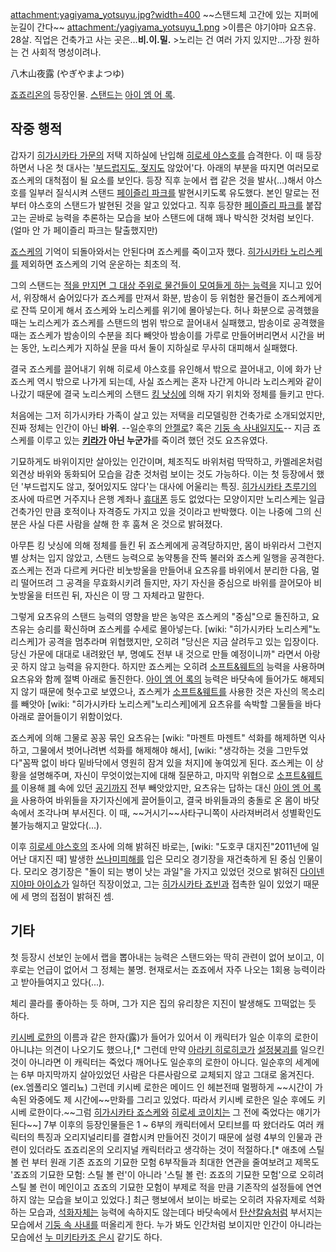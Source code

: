 attachment:yagiyama_yotsuyu.jpg?width=400
~~스탠드체 고간에 있는 지퍼에 눈길이 간다~~
attachment:/yagiyama_yotsuyu_1.png
>이름은 야기야마 요츠유. 28살. 직업은 건축가고 사는 곳은…'''비.이.밀.'''
>노리는 건 여러 가지 있지만…가장 원하는 건 사회적 명성이려나.

八木山夜露 (やぎやまよつゆ)

[[죠죠리온]]의 등장인물. [[스탠드(죠죠의 기묘한 모험)|스탠드]]는 [[아이 엠 어 록]].

== 작중 행적 ==
갑자기 [[히가시카타 가문]]의 저택 지하실에 난입해 [[히로세 야스호]]를 습격한다. 이 때 등장하면서 나온 첫 대사는 '[[소프트&웨트|부드럽지도, 젖지도]] 않았어'다. 아래의 부분을 따지면 여러모로 죠스케의 대척점이 될 요소를 보인다. 등장 직후 눈에서 랩 같은 것을 발사(…)해서 야스호를 일부러 질식시켜 스탠드 [[페이즐리 파크]]를 발현시키도록 유도했다. 본인 말로는 전부터 야스호의 스탠드가 발현된 것을 알고 있었다고. 직후 등장한 [[페이즐리 파크]]를 붙잡고는 곧바로 능력을 추론하는 모습을 보아 스탠드에 대해 꽤나 박식한 것처럼 보인다. (얼마 안 가 페이즐리 파크는 탈출했지만)

[[히가시카타 죠스케(죠죠리온)|죠스케]]의 기억이 되돌아와서는 안된다며 죠스케를 죽이고자 했다. [[히가시카타 노리스케]]를 제외하면 죠스케의 기억 운운하는 최초의 적.

그의 스탠드는 [[바스테트 여신|적을 만지면 그 대상 주위로 물건들이 모여들게 하는 능력]]을 지니고 있어서, 위장해서 숨어있다가 죠스케를 만져서 화분, 밤송이 등 위험한 물건들이 죠스케에게로 잔뜩 모이게 해서 죠스케와 노리스케를 위기에 몰아넣는다. 허나 화분으로 공격했을 때는 노리스케가 죠스케를 스탠드의 범위 밖으로 끌어내서 실패했고, 밤송이로 공격했을 때는 죠스케가 밤송이의 수분을 죄다 빼앗아 밤송이를 가루로 만들어버리면서 시간을 버는 동안, 노리스케가 지하실 문을 따서 둘이 지하실로 무사히 대피해서 실패했다.

결국 죠스케를 끌어내기 위해 히로세 야스호를 유인해서 밖으로 끌어내고, 이에 화가 난 죠스케 역시 밖으로 나가게 되는데, 사실 죠스케는 혼자 나간게 아니라 노리스케와 같이 나갔기 때문에 결국 노리스케의 스탠드 [[킹 낫싱]]에 의해 자기 위치와 정체를 들키고 만다.

처음에는 그저 히가시카타 가족이 살고 있는 저택을 리모델링한 건축가로 소개되었지만, 진짜 정체는 인간이 아닌 '''바위'''. --일순후의 [[안젤로]]? 혹은 [[기둥 속 사내]]일지도-- 지금 죠스케를 이루고 있는 '''[[키라 요시카게(죠죠리온)|키라]]가 아닌 누군가'''를 죽이려 했던 것도 요츠유였다.

기묘하게도 바위이지만 살아있는 인간이며, 체조직도 바위처럼 딱딱하고, 카멜레온처럼 외견상 바위와 동화되어 모습을 감춘 것처럼 보이는 것도 가능하다. 이는 첫 등장에서 했던 '부드럽지도 않고, 젖어있지도 않다'는 대사에 어울리는 특징. [[히가시카타 츠루기]]의 조사에 따르면 거주지나 은행 계좌나 [[휴대폰]] 등도 없었다는 모양이지만 노리스케는 일급 건축가인 만큼 호적이나 자격증도 가지고 있을 것이라고 반박했다. 이는 나중에 그의 신분은 사실 다른 사람을 살해 한 후 훔쳐 온 것으로 밝혀졌다.

아무튼 킹 낫싱에 의해 정체를 들킨 뒤 죠스케에게 공격당하지만, 몸이 바위라서 그런지 별 상처는 입지 않았고, 스탠드 능력으로 농약통을 잔뜩 불러와 죠스케 일행을 공격한다. 죠스케는 전과 다르케 커다란 비눗방울을 만들어내 요츠유를 바위에서 분리한 다음, 멀리 떨어뜨려 그 공격을 무효화시키려 들지만, 자기 자신을 중심으로 바위를 끌어모아 비눗방울을 터뜨린 뒤, 자신은 이 땅 그 자체라고 말한다.

그렇게 요츠유의 스탠드 능력의 영향을 받은 농약은 죠스케의 "중심"으로 돌진하고, 요츠유는 승리를 확신하며 죠스케를 수세로 몰아넣는다. [wiki: "히가시카타 노리스케"노리스케]가 공격을 멈추라며 위협했지만, 오히려 "당신은 지금 살려두고 있는 입장이다. 당신 가문에 대대로 내려왔던 부, 명예도 전부 내 것으로 만들 예정이니까" 라면서 아랑곳 하지 않고 능력을 유지한다. 하지만 죠스케는 오히려 [[소프트&웨트]]의 능력을 사용하며 요츠유와 함께 절벽 아래로 돌진한다. [[아이 엠 어 록]]의 능력은 바닷속에 들어가도 해제되지 않기 때문에 헛수고로 보였으나, 죠스케가 [[소프트&웨트]]를 사용한 것은 자신의 목소리를 빼앗아 [wiki: "히가시카타 노리스케"노리스케]에게 요츠유를 속박할 그물들을 바다 아래로 끌어들이기 위함이었다. 

죠스케에 의해 그물로 꽁꽁 묶인 요츠유는 [wiki: "마젠트 마젠트" 석화를 해제하면 익사하고, 그물에서 벗어나려변 석화를 해제해야 해서], [wiki: "생각하는 것을 그만두었다"꼼짝 없이 바다 밑바닥에서 영원히 잠겨 있을 처지]에 놓여있게 된다. 죠스케는 이 상황을 설명해주며, 자신이 무엇이었는지에 대해 질문하고, 마지막 위협으로 [[소프트&웨트]]를 이용해 [[폐]] 속에 있던 [[공기]]까지 전부 빼앗았지만, 요츠유는 답하는 대신 [[아이 엠 어 록]]을 사용하여 바위들을 자기자신에게 끌어들이고, 결국 바위들과의 충돌로 온 몸이 바닷속에서 조각나며 부서진다. 이 때, ~~거시기~~사타구니쪽이 사라져버려서 성별확인도 불가능해지고 말았다(...).

이후 [[히로세 야스호]]의 조사에 의해 밝혀진 바로는, [wiki: "도호쿠 대지진"2011년에 일어난 대지진 때] 발생한 [[쓰나미]]피해를 입은 모리오 경기장을 재건축하게 된 중심 인물이다. 모리오 경기장은 "돌이 되는 병이 낫는 과일"을 가지고 있었던 것으로 밝혀진 [[다이넨지야마 아이쇼]]가 일하던 직장이었고, 그는 [[히가시카타 죠빈]]과 접촉한 일이 있었기 때문에 세 명의 접점이 밝혀진 셈.
== 기타 ==
첫 등장시 선보인 눈에서 랩을 뽑아내는 능력은 스탠드와는 딱히 관련이 없어 보이고, 이후로는 언급이 없어서 그 정체는 불명. 현재로서는 죠죠에서 자주 나오는 1회용 능력이라고 받아들여지고 있다(...).

체리 콜라를 좋아하는 듯 하며, 그가 지은 집의 유리창은 지진이 발생해도 끄떡없는 듯 하다.

[[키시베 로한]]의 이름과 같은 한자(露)가 들어가 있어서 이 캐릭터가 일순 이후의 로한이 아니냐는 의견이 나오기도 했으나,[* 그런데 만약 [[아라키 히로히코]]가 [[설정붕괴]]를 일으킨 것이 아니라면 이 캐릭터는 죽었다 깨어나도 일순후의 로한이 아니다. 일순후의 세계에는 6부 마지막까지 살아있었던 사람은 다른사람으로 교체되지 않고 그대로 옮겨진다.(ex.엠폴리오 엘리뇨) 그런데 키시베 로한은 메이드 인 헤븐전때 멀쩡하게 ~~시간이 가속된 와중에도 제 시간에~~만화를 그리고 있었다. 따라서 키시베 로한은 일순 후에도 키시베 로한이다.~~그럼 [[히가시카타 죠스케]]와 [[히로세 코이치]]는 그 전에 죽었다는 얘기가 된다~~] 7부 이후의 등장인물들은 1 ~ 6부의 캐릭터에서 모티브를 따 왔더라도 여러 캐릭터의 특징과 오리지널리티를 결합시켜 만들어진 것이기 때문에 설령 4부의 인물과 관련이 있더라도 죠죠리온의 오리지널 캐릭터라고 생각하는 것이 적절하다.[* 애초에 스틸 볼 런 부터 원래 기존 죠죠의 기묘한 모험 6부작들과 최대한 연관을 줄여보려고 제목도 '죠죠의 기묘한 모험: 스틸 볼 런'이 아니라 '스틸 볼 런: 죠죠의 기묘한 모험'으로 오히려 스틸 볼 런이 메인이고 죠죠의 기묘한 모험이 부제로 적을 만큼 기존작의 설정들에 연연하지 않는 모습을 보이고 있었다.] 최근 행보에서 보이는 바로는 오히려 자유자제로 석화하는 모습과, [[석화]]자체는 능력에 속하지도 않는데다 바닷속에서 [[탄산칼슘]]처럼 부서지는 모습에서 [[기둥 속 사내]]를 떠올리게 한다. 누가 봐도 인간처럼 보이지만 인간이 아니라는 모습에선 [[누 미키타카조 은시]] 같기도 하다.
